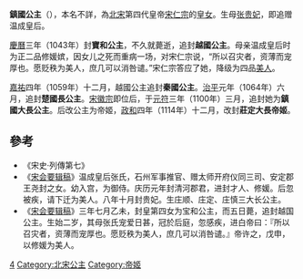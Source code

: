 {{東亞女性歷史人物
| 名稱=鎮國公主/庄定帝姬
| 身份=[[宋朝|宋朝]]公主
| 畫像=
| 說明=
| 姓=赵
| 名=
| 封爵=[[公主|公主]]，帝姬
| 位號=
| 封號=宝和公主，越国公主，秦国公主，楚国长公主，镇国大长公主，庄定大长帝姬
| 出生年=1042年
| 逝世年=1043年
| 諡號=
| 墳墓=
| 父親=[[宋仁宗|宋仁宗]]
| 同胞姊妹= [[安寿公主|安寿公主]]，邓国公主
| 母親=[[温成皇后|温成皇后]]
|}}
'''鎮國公主'''（{{bd|1042年||1043年||catIdx=Z}}），本名不詳，為[[北宋|北宋]]第四代皇帝[[宋仁宗|宋仁宗]]的[[皇女|皇女]]。生母[[温成皇后|张贵妃]]，即追赠温成皇后。

[[慶曆|慶曆]]三年（1043年）封'''寶和公主'''，不久就薨逝，追封'''越國公主'''。母亲温成皇后时为正二品修媛嫔，因女儿之死而重病一场，对宋仁宗说，“所以召灾者，资薄而宠厚也。愿贬秩为美人，庶几可以消咎谴。”宋仁宗答应了她，降级为四品[[美人|美人]]。

[[嘉祐|嘉祐]]四年（1059年）十二月，越國公主追封'''秦國公主'''。[[治平_(北宋)|治平]]元年（1064年）六月，追封'''楚國長公主'''。[[宋徽宗|宋徽宗]]即位后，于[[元符|元符]]三年（1100年）三月，追封她为'''鎮國大長公主'''。后改公主为帝姬，[[政和|政和]]四年（1114年）十二月，改封'''莊定大長帝姬'''。

==參考==
*《宋史·列傳第七》
*《[[宋会要辑稿|宋会要辑稿]]》温成皇后张氏，石州军事推官、赠太师开府仪同三司、安定郡王尧封之女。幼入宫，为御侍。庆历元年封清河郡君，进封才人、修媛。后忽被疾，请下迁为美人。八年十月封贵妃。生庄顺、庄定、庄慎三大长公主。
*《[[宋会要辑稿|宋会要辑稿]]》三年七月乙未，封皇第四女为宝和公主，而五日薨，追封越国公主。生始二岁，其母张氏宠爱日甚，冠於后庭，忽感疾，进白帝曰：『所以召灾者，资薄而宠厚也。愿贬秩为美人，庶几可以消咎谴。』帝许之，戊申，以修媛为美人。

[[Category:宋仁宗皇女|4]]
[[Category:北宋公主|Category:北宋公主]]
[[Category:帝姬|Category:帝姬]]